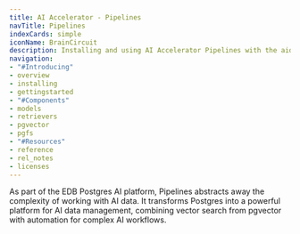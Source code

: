 ```yaml
---
title: AI Accelerator - Pipelines
navTitle: Pipelines
indexCards: simple
iconName: BrainCircuit
description: Installing and using AI Accelerator Pipelines with the aidb and pgfs extensions.
navigation:
- "#Introducing"
- overview
- installing
- gettingstarted
- "#Components"
- models
- retrievers
- pgvector
- pgfs
- "#Resources"
- reference
- rel_notes
- licenses
---
```


As part of the EDB Postgres AI platform, Pipelines abstracts away the complexity of working with AI data. It transforms Postgres into a powerful platform for AI data management, combining vector search from pgvector with automation for complex AI workflows.
